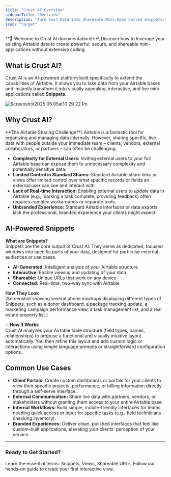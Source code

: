 ```yaml
---
title: "Crust AI Overview"
sidebarTitle: "Overview"
description: "Turn Your Data into Shareable Mini-Apps Called Snippets."
icon: "target"
---
```


<Tip>
  **🚀 Welcome to Crust AI documentation\!**\
  Discover how to leverage your existing Airtable data to create powerful, secure, and shareable mini-applications without extensive coding.
</Tip>

## What is Crust AI?

Crust AI is an AI-powered platform built specifically to extend the capabilities of Airtable. It allows you to take data from your Airtable bases and instantly transform it into visually appealing, interactive, and live mini-applications called **Snippets**.

![Screenshot2025 05 05at10 29 22 Pn](/Screenshot2025-05-05at10.31.48.png)

## Why Crust AI?

<Warning>
  **The Airtable Sharing Challenge**\
  Airtable is a fantastic tool for organizing and managing data internally. However, sharing specific, live data with people outside your immediate team – clients, vendors, external collaborators, or partners – can often be challenging.

  - **Complexity for External Users:** Inviting external users to your full Airtable base can expose them to unnecessary complexity and potentially sensitive data.
  - **Limited Control in Standard Shares:** Standard Airtable share links or views offer limited control over what specific records or fields an external user can see and interact with.
  - **Lack of Real‑time Interaction:** Enabling external users to _update_ data in Airtable (e.g., marking a task complete, providing feedback) often requires complex workarounds or separate tools.
  - **Unbranded Experience:** Standard Airtable interfaces or data exports lack the professional, branded experience your clients might expect.
</Warning>

## AI‑Powered Snippets

**What are Snippets?**\
Snippets are the core output of Crust AI. They serve as dedicated, focused windows into specific parts of your data, designed for particular external audiences or use cases.

- **AI-Generated:** Intelligent analysis of your Airtable structure
- **Interactive:** Enable viewing and updating of your data
- **Shareable:** Unique URLs that work on any device
- **Connected:** Real-time, two-way sync with Airtable

**How They Look**\
[Screenshot showing several phone mockups displaying different types of Snippets, such as a donor dashboard, a package tracking update, a marketing campaign performance view, a task management list, and a real estate property list.]

💡 **How It Works**\
Crust AI analyzes your Airtable table structure (field types, names, relationships) to propose a functional and visually intuitive layout automatically. You then refine this layout and add custom logic or interactions using simple language prompts or straightforward configuration options.

## Common Use Cases

- **Client Portals:** Create custom dashboards or portals for your clients to view their specific projects, performance, or billing information directly through a self-serve interface.
- **External Communication:** Share live data with partners, vendors, or stakeholders without granting them access to your entire Airtable base.
- **Internal Workflows:** Build simple, mobile-friendly interfaces for teams needing quick access or input for specific tasks (e.g., field technicians checking inventory).
- **Branded Experiences:** Deliver clean, polished interfaces that feel like custom-built applications, elevating your clients' perception of your service.

---

### Ready to Get Started?

<CardGroup cols={2}>
  <Card title="Explore Key Concepts" icon="lightbulb" href="/chapters/getting-started/key-concepts">
    Learn the essential terms: Snippets, Views, Shareable URLs.
  </Card>
  <Card title="Build Your First Snippet" icon="rocket" href="/chapters/getting-started/quickstart-build-your-first-snippet">
    Follow our hands-on guide to create your first interactive view.
  </Card>
</CardGroup>